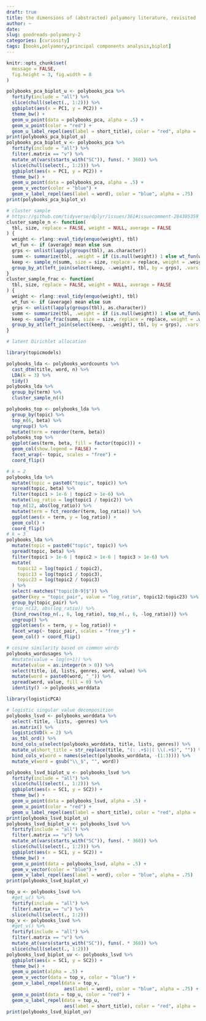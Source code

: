 ```yaml
---
draft: true
title: the dimensions of (abstracted) polyamory literature, revisited
author: ~
date: 
slug: goodreads-polyamory-2
categories: [curiosity]
tags: [books,polyamory,principal components analysis,biplot]
---
```


```r
knitr::opts_chunk$set(
  message = FALSE,
  fig.height = 3, fig.width = 8
)
```

```r
polybooks_pca_biplot_u <- polybooks_pca %>%
  fortify(include = "all") %>%
  slice(chull(select(., 1:2))) %>%
  ggbiplot(aes(x = PC1, y = PC2)) +
  theme_bw() +
  geom_u_point(data = polybooks_pca, alpha = .5) +
  geom_u_point(color = "red") +
  geom_u_label_repel(aes(label = short_title), color = "red", alpha = .75)
print(polybooks_pca_biplot_u)
polybooks_pca_biplot_v <- polybooks_pca %>%
  fortify(include = "all") %>%
  filter(.matrix == "v") %>%
  mutate_at(vars(starts_with("SC")), funs(. * 360)) %>%
  slice(chull(select(., 1:2))) %>%
  ggbiplot(aes(x = PC1, y = PC2)) +
  theme_bw() +
  geom_u_point(data = polybooks_pca, alpha = .5) +
  geom_v_vector(color = "blue") +
  geom_v_label_repel(aes(label = word), color = "blue", alpha = .75)
print(polybooks_pca_biplot_v)
```

```r
# cluster sample
# https://github.com/tidyverse/dplyr/issues/361#issuecomment-284305359
cluster_sample_n <- function(
  tbl, size, replace = FALSE, weight = NULL, average = FALSE
) {
  weight <- rlang::eval_tidy(enquo(weight), tbl)
  wt_fun <- if (average) mean else sum
  grps <- unlist(lapply(groups(tbl), as.character))
  summ <- summarize(tbl, .weight = if (is.null(weight)) 1 else wt_fun(weight))
  keep <- sample_n(summ, size = size, replace = replace, weight = .weight)
  group_by_at(left_join(select(keep, -.weight), tbl, by = grps), .vars = grps)
}
cluster_sample_frac <- function(
  tbl, size, replace = FALSE, weight = NULL, average = FALSE
) {
  weight <- rlang::eval_tidy(enquo(weight), tbl)
  wt_fun <- if (average) mean else sum
  grps <- unlist(lapply(groups(tbl), as.character))
  summ <- summarize(tbl, .weight = if (is.null(weight)) 1 else wt_fun(weight))
  keep <- sample_frac(summ, size = size, replace = replace, weight = .weight)
  group_by_at(left_join(select(keep, -.weight), tbl, by = grps), .vars = grps)
}
```

```r
# latent Dirichlet allocation

library(topicmodels)

polybooks_lda <- polybooks_wordcounts %>%
  cast_dtm(title, word, n) %>%
  LDA(k = 3) %>%
  tidy()
polybooks_lda %>%
  group_by(term) %>%
  cluster_sample_n(4)

polybooks_top <- polybooks_lda %>%
  group_by(topic) %>%
  top_n(6, beta) %>%
  ungroup() %>%
  mutate(term = reorder(term, beta))
polybooks_top %>%
  ggplot(aes(term, beta, fill = factor(topic))) +
  geom_col(show.legend = FALSE) +
  facet_wrap(~ topic, scales = "free") +
  coord_flip()

# k = 2
polybooks_lda %>%
  mutate(topic = paste0("topic", topic)) %>%
  spread(topic, beta) %>%
  filter(topic1 > 1e-6 | topic2 > 1e-6) %>%
  mutate(log_ratio = log(topic1 / topic2)) %>%
  top_n(12, abs(log_ratio)) %>%
  mutate(term = fct_reorder(term, log_ratio)) %>%
  ggplot(aes(x = term, y = log_ratio)) +
  geom_col() +
  coord_flip()
# k = 3
polybooks_lda %>%
  mutate(topic = paste0("topic", topic)) %>%
  spread(topic, beta) %>%
  filter(topic1 > 1e-6 | topic2 > 1e-6 | topic3 > 1e-6) %>%
  mutate(
    topic12 = log(topic1 / topic2),
    topic13 = log(topic1 / topic3),
    topic23 = log(topic2 / topic3)
  ) %>%
  select(-matches("topic[0-9]$")) %>%
  gather(key = "topic_pair", value = "log_ratio", topic12:topic23) %>%
  group_by(topic_pair) %>%
  #top_n(12, abs(log_ratio)) %>%
  {bind_rows(top_n(., 6, log_ratio), top_n(., 6, -log_ratio))} %>%
  ungroup() %>%
  ggplot(aes(x = term, y = log_ratio)) +
  facet_wrap(~ topic_pair, scales = "free_y") +
  geom_col() + coord_flip()
```

```r
# cosine similarity based on common words
polybooks_wordusages %>%
  #mutate(value = log(n+1)) %>%
  mutate(value = as.integer(n > 0)) %>%
  select(title, id, lists, genres, word, value) %>%
  mutate(word = paste0(word, "_")) %>%
  spread(word, value, fill = 0) %>%
  identity() -> polybooks_worddata

library(logisticPCA)

# logistic singular value decomposition
polybooks_lsvd <- polybooks_worddata %>%
  select(-title, -lists, -genres) %>%
  as.matrix() %>%
  logisticSVD(k = 2) %>%
  as_tbl_ord() %>%
  bind_cols_u(select(polybooks_worddata, title, lists, genres)) %>%
  mutate_u(short_title = str_replace(title, "(: .+$)|( \\(.+$)", "")) %>%
  bind_cols_v(word = names(select(polybooks_worddata, -(1:3)))) %>%
  mutate_v(word = gsub("\\_$", "", word))

polybooks_lsvd_biplot_u <- polybooks_lsvd %>%
  fortify(include = "all") %>%
  slice(chull(select(., 1:2))) %>%
  ggbiplot(aes(x = SC1, y = SC2)) +
  theme_bw() +
  geom_u_point(data = polybooks_lsvd, alpha = .5) +
  geom_u_point(color = "red") +
  geom_u_label_repel(aes(label = short_title), color = "red", alpha = .75)
print(polybooks_lsvd_biplot_u)
polybooks_lsvd_biplot_v <- polybooks_lsvd %>%
  fortify(include = "all") %>%
  filter(.matrix == "v") %>%
  mutate_at(vars(starts_with("SC")), funs(. * 360)) %>%
  slice(chull(select(., 1:2))) %>%
  ggbiplot(aes(x = SC1, y = SC2)) +
  theme_bw() +
  geom_u_point(data = polybooks_lsvd, alpha = .5) +
  geom_v_vector(color = "blue") +
  geom_v_label_repel(aes(label = word), color = "blue", alpha = .75)
print(polybooks_lsvd_biplot_v)

top_u <- polybooks_lsvd %>%
  #get_u() %>%
  fortify(include = "all") %>%
  filter(.matrix == "u") %>%
  slice(chull(select(., 1:2)))
top_v <- polybooks_lsvd %>%
  #get_v() %>%
  fortify(include = "all") %>%
  filter(.matrix == "v") %>%
  mutate_at(vars(starts_with("SC")), funs(. * 360)) %>%
  slice(chull(select(., 1:2)))
polybooks_lsvd_biplot_uv <- polybooks_lsvd %>%
  ggbiplot(aes(x = SC1, y = SC2)) +
  theme_bw() +
  geom_u_point(alpha = .5) +
  geom_v_vector(data = top_v, color = "blue") +
  geom_v_label_repel(data = top_v,
                     aes(label = word), color = "blue", alpha = .75) +
  geom_u_point(data = top_u, color = "red") +
  geom_u_label_repel(data = top_u,
                     aes(label = short_title), color = "red", alpha = .75)
print(polybooks_lsvd_biplot_uv)
```
